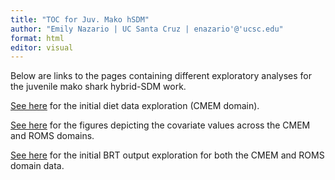 ```yaml
---
title: "TOC for Juv. Mako hSDM"
author: "Emily Nazario | UC Santa Cruz | enazario'@'ucsc.edu"
format: html
editor: visual
---
```


Below are links to the pages containing different exploratory analyses for the juvenile mako shark hybrid-SDM work.

[See here](diet_explore.html) for the initial diet data exploration (CMEM domain).

[See here](covar_explore.html) for the figures depicting the covariate values across the CMEM and ROMS domains.

[See here](brt_explore.html) for the initial BRT output exploration for both the CMEM and ROMS domain data.
